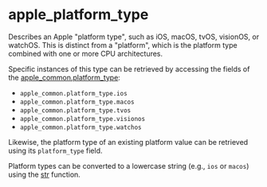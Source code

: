 <html devsite>
<head>
  <meta name="project_path" value="/_project.yaml">
  <meta name="book_path" value="/versions/6.5.0/_book.yaml">
</head>
<body>

<h1 class="page-title" id="modules.apple_platform_type">apple_platform_type</h1>

<!-- {% raw %} -->

Describes an Apple "platform type", such as iOS, macOS, tvOS, visionOS, or watchOS. This is distinct from a "platform", which is the platform type combined with one or more CPU architectures.<p>Specific instances of this type can be retrieved by accessing the fields of the <a href='apple_common.html#platform_type'>apple_common.platform_type</a>:<br><ul><li><code>apple_common.platform_type.ios</code></li><li><code>apple_common.platform_type.macos</code></li><li><code>apple_common.platform_type.tvos</code></li><li><code>apple_common.platform_type.visionos</code></li><li><code>apple_common.platform_type.watchos</code></li></ul><p>Likewise, the platform type of an existing platform value can be retrieved using its <code>platform_type</code> field.<p>Platform types can be converted to a lowercase string (e.g., <code>ios</code> or <code>macos</code>) using the <a href='globals.html#str'>str</a> function.



</body>
</html>

<!-- {% endraw %} -->
